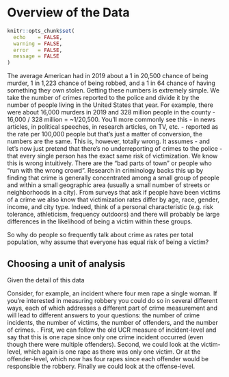 # Overview of the Data

```r
knitr::opts_chunk$set(
  echo    = FALSE,
  warning = FALSE,
  error   = FALSE,
  message = FALSE
)
```

The average American had in 2019 about a 1 in 20,500 chance of being murder, 1 in 1,223 chance of being robbed, and a 1 in 64 chance of having something they own stolen. Getting these numbers is extremely simple. We take the number of crimes reported to the police and divide it by the number of people living in the United States that year. For example, there were about 16,000 murders in 2019 and 328 million people in the county - 16,000 / 328 million = ~1/20,500. You'll more commonly see this - in news articles, in political speeches, in research articles, on TV, etc. - reported as the rate per 100,000 people but that's just a matter of conversion, the numbers are the same. This is, however, totally wrong. It assumes - and let's now just pretend that there's no underreporting of crimes to the police - that every single person has the exact same risk of victimization. We know this is wrong intuitively. There are the "bad parts of town" or people who "run with the wrong crowd". Research in criminology backs this up by finding that crime is generally concentrated among a small group of people and within a small geographic area (usually a small number of streets or neighborhoods in a city). From surveys that ask if people have been victims of a crime we also know that victimization rates differ by age, race, gender, income, and city type. Indeed, think of a personal characteristic (e.g. risk tolerance, athleticism, frequency outdoors) and there will probably be large differences in the likelihood of being a victim within these groups.

So why do people so frequently talk about crime as rates per total population, why assume that everyone has equal risk of being a victim? 

## Choosing a unit of analysis

Given the detail of this data

Consider, for example, an incident where four men rape a single woman. If you're interested in measuring robbery you could do so in several different ways, each of which addresses a different part of crime measurement and will lead to different answers to your questions: the number of crime incidents, the number of victims, the number of offenders, and the number of crimes. . First, we can follow the old UCR measure of incident-level and say that this is one rape since only one crime incident occurred (even though there were multiple offenders). Second, we could look at the victim-level, which again is one rape as there was only one victim. Or at the offender-level, which now has four rapes since each offender would be responsible the robbery. Finally we could look at the offense-level.  
